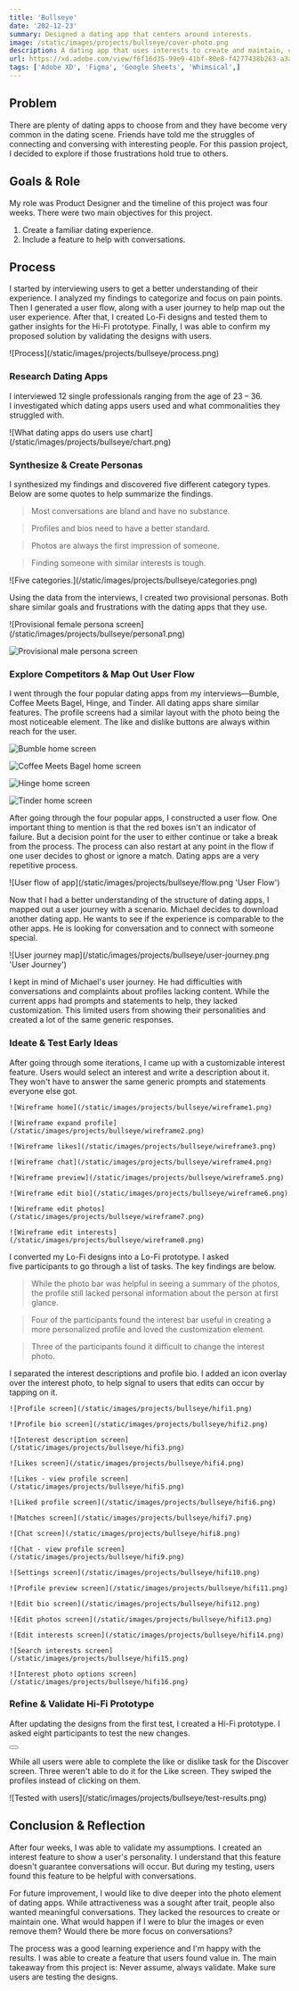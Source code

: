 ```yaml
---
title: 'Bullseye'
date: '202-12-23'
summary: Designed a dating app that centers around interests.
image: /static/images/projects/bullseye/cover-photo.png
description: A dating app that uses interests to create and maintain, connections and conversations.
url: https://xd.adobe.com/view/f6f16d35-99e9-41bf-80e8-f4277438b263-a3a2
tags: ['Adobe XD', 'Figma', 'Google Sheets', 'Whimsical',]
---
```


## Problem

There are plenty of dating apps to choose from and they have become very common in the dating scene. Friends have told me the struggles of connecting and conversing with interesting people. For this passion project, I decided to explore if those frustrations hold true to others.

## Goals & Role

My role was Product Designer and the timeline of this project was four weeks. There were two main objectives for this project. 
1. Create a familiar dating experience. 
2. Include a feature to help with conversations. 

## Process

I started by interviewing users to get a better understanding of their experience. I analyzed my findings to categorize and focus on pain points. Then I generated a user flow, along with a user journey to help map out the user experience. After that, I created Lo-Fi designs and tested them to gather insights for the Hi-Fi prototype. Finally, I was able to confirm my proposed solution by validating the designs with users.

<div className="py-4">![Process](/static/images/projects/bullseye/process.png)</div>

### Research Dating Apps

I interviewed 12 single professionals ranging from the age of 23 – 36. I investigated which dating apps users used and what commonalities they struggled with.

<div className="py-4">![What dating apps do users use chart](/static/images/projects/bullseye/chart.png)</div>

### Synthesize & Create Personas

I synthesized my findings and discovered five different category types. Below are some quotes to help summarize the findings.

> Most conversations are bland and have no substance.

> Profiles and bios need to have a better standard.

> Photos are always the first impression of someone.

> Finding someone with similar interests is tough.

<div className="py-4">![Five categories.](/static/images/projects/bullseye/categories.png)</div>

Using the data from the interviews, I created two provisional personas. Both share similar goals and frustrations with the dating apps that they use.

<div className="grid grid-cols-1 sm:grid-cols-2 py-4 gap-3">
![Provisional female persona screen](/static/images/projects/bullseye/persona1.png)

![Provisional male persona screen](/static/images/projects/bullseye/persona2.png)

</div>

### Explore Competitors & Map Out User Flow

I went through the four popular dating apps from my interviews—Bumble, Coffee Meets Bagel, Hinge, and Tinder. All dating apps share similar features. The profile screens had a similar layout with the photo being the most noticeable element. The like and dislike buttons are always within reach for the user.

<div className="projectImageGrid">

  ![Bumble home screen](/static/images/projects/bullseye/screen1.png)

  ![Coffee Meets Bagel home screen](/static/images/projects/bullseye/screen2.png)

  ![Hinge home screen](/static/images/projects/bullseye/screen3.png)

  ![Tinder home screen](/static/images/projects/bullseye/screen4.png)

</div>

After going through the four popular apps, I constructed a user flow. One important thing to mention is that the red boxes isn't an indicator of failure. But a decision point for the user to either continue or take a break from the process. The process can also restart at any point in the flow if one user decides to ghost or ignore a match. Dating apps are a very repetitive process.

<div className="py-4">![User flow of app](/static/images/projects/bullseye/flow.png 'User Flow')</div>

Now that I had a better understanding of the structure of dating apps, I mapped out a user journey with a scenario. Michael decides to download another dating app. He wants to see if the experience is comparable to the other apps. He is looking for conversation and to connect with someone special.

<div className="py-4">![User journey map](/static/images/projects/bullseye/user-journey.png 'User Journey')</div>

I kept in mind of Michael's user journey. He had difficulties with conversations and complaints about profiles lacking content. While the current apps had prompts and statements to help, they lacked customization. This limited users from showing their personalities and created a lot of the same generic responses.

### Ideate & Test Early Ideas

After going through some iterations, I came up with a customizable interest feature. Users would select an interest and write a description about it. They won't have to answer the same generic prompts and statements everyone else got.

<div className="projectImageGrid">

    ![Wireframe home](/static/images/projects/bullseye/wireframe1.png)

    ![Wireframe expand profile](/static/images/projects/bullseye/wireframe2.png)

    ![Wireframe likes](/static/images/projects/bullseye/wireframe3.png)

    ![Wireframe chat](/static/images/projects/bullseye/wireframe4.png)

    ![Wireframe preview](/static/images/projects/bullseye/wireframe5.png)

    ![Wireframe edit bio](/static/images/projects/bullseye/wireframe6.png)

    ![Wireframe edit photos](/static/images/projects/bullseye/wireframe7.png)

    ![Wireframe edit interests](/static/images/projects/bullseye/wireframe8.png)

</div>

I converted my Lo-Fi designs into a Lo-Fi prototype. I asked five participants to go through a list of tasks. The key findings are below.

> While the photo bar was helpful in seeing a summary of the photos, the profile still lacked personal information about the person at first glance.

> Four of the participants found the interest bar useful in creating a more personalized profile and loved the customization element.

> Three of the participants found it difficult to change the interest photo.

I separated the interest descriptions and profile bio. I added an icon overlay over the interest photo, to help signal to users that edits can occur by tapping on it.

<div className="projectImageGrid">

    ![Profile screen](/static/images/projects/bullseye/hifi1.png)

    ![Profile bio screen](/static/images/projects/bullseye/hifi2.png)

    ![Interest description screen](/static/images/projects/bullseye/hifi3.png)

    ![Likes screen](/static/images/projects/bullseye/hifi4.png)

    ![Likes - view profile screen](/static/images/projects/bullseye/hifi5.png)

    ![Liked profile screen](/static/images/projects/bullseye/hifi6.png)

    ![Matches screen](/static/images/projects/bullseye/hifi7.png)

    ![Chat screen](/static/images/projects/bullseye/hifi8.png)

    ![Chat - view profile screen](/static/images/projects/bullseye/hifi9.png)

    ![Settings screen](/static/images/projects/bullseye/hifi10.png)

    ![Profile preview screen](/static/images/projects/bullseye/hifi11.png)

    ![Edit bio screen](/static/images/projects/bullseye/hifi12.png)

    ![Edit photos screen](/static/images/projects/bullseye/hifi13.png)

    ![Edit interests screen](/static/images/projects/bullseye/hifi14.png)

    ![Search interests screen](/static/images/projects/bullseye/hifi15.png)

    ![Interest photo options screen](/static/images/projects/bullseye/hifi16.png)

</div>

### Refine & Validate Hi-Fi Prototype

After updating the designs from the first test, I created a Hi-Fi prototype. I asked eight participants to test the new changes.

<div className="flex justify-center py-6">
  <Button link="https://xd.adobe.com/view/f6f16d35-99e9-41bf-80e8-f4277438b263-a3a2/" text="Hi-Fi Prototype" />
</div>

While all users were able to complete the like or dislike task for the Discover screen. Three weren't able to do it for the Like screen. They swiped the profiles instead of clicking on them.

<div className="md:mx-20 py-4">![Tested with users](/static/images/projects/bullseye/test-results.png)</div>

## Conclusion & Reflection

After four weeks, I was able to validate my assumptions. I created an interest feature to show a user's personality. I understand that this feature doesn't guarantee conversations will occur. But during my testing, users found this feature to be helpful with conversations.

For future improvement, I would like to dive deeper into the photo element of dating apps. While attractiveness was a sought after trait, people also wanted meaningful conversations. They lacked the resources to create or maintain one. What would happen if I were to blur the images or even remove them? Would there be more focus on conversations?

The process was a good learning experience and I'm happy with the results. I was able to create a feature that users found value in. The main takeaway from this project is: <span className="keyTakeaways font-semibold">Never assume, always validate.</span> Make sure users are testing the designs.
